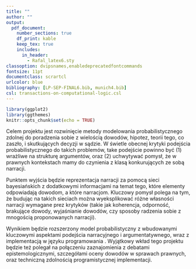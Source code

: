 ```yaml
---
title: ""
author: ""
output:
  pdf_document:
    number_sections: true
    df_print: kable 
    keep_tex: true
    includes:
      in_header:
        - Rafal_latex6.sty
classoption: dvipsnames,enabledeprecatedfontcommands
fontsize: 11pt
documentclass: scrartcl
urlcolor: blue
bibliography: [LP-SEP-FINAL6.bib, munich4.bib]
csl: transactions-on-computational-logic.csl
---
```







```r
library(ggplot2)
library(ggthemes)
knitr::opts_chunk$set(echo = TRUE)
```




\begin{center}
\large {\sc \textbf{Rekonceptualizacja probabilizmu w kontekstach prawnych}}

\large Rafa\l\, Urbaniak
\end{center}


\vspace{1mm}

\thispagestyle{empty}


Celem projektu jest rozwinięcie metody modelowania probabilistycznego zdolnej do poradzenia sobie z wielością dowodów, hipotez, teorii tego, co zaszło, i skutkujących decyzji w sądzie. W świetle obecnej krytyki podejścia probabilistycznego do takich problemów, take podejście powinno być (1) wrażliwe na strukturę argumentów, oraz (2) uchwytywać pomysł, że w prawnych kontekstach mamy do czynienia z klasą konkurujących ze sobą narracji.


Punktem wyjścia będzie reprezentacja narracji za pomocą sieci bayesiańskich z dodatkowymi informacjami na temat tego, które elementy odpowiadają dowodom, a które narracjom. Kluczowy pomysł polega na tym, że budując na takich sieciach można wyeksplikować różne własności narracji wymagane prez krytyków (takie jak koherencja, odporność, brakujące dowody, wyjaśnianie dowodów, czy sposoby radzenia sobie z mnogością proponowanych narracji).

Wynikiem będzie rozszerzony model probabilistyczny z wbudowanymi kluczowymi aspektami podejścia narracyjnego i argumentatywnego, wraz z implementacją w języku programowania  \textbf{\textsf{R}}.   Wyjątkowy wkład tego projektu będzie też polegał na połączeniu zaznajomienia z debatami epistemologicznymi, szczegółami oceny dowodów w sprawach prawnych, oraz techniczną zdolnością programistycznej implementacji.